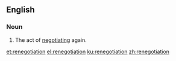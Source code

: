 ==English==

===Noun===
{{en-noun}}

#The act of [[negotiate|negotiating]] again.

[[et:renegotiation]]
[[el:renegotiation]]
[[ku:renegotiation]]
[[zh:renegotiation]]